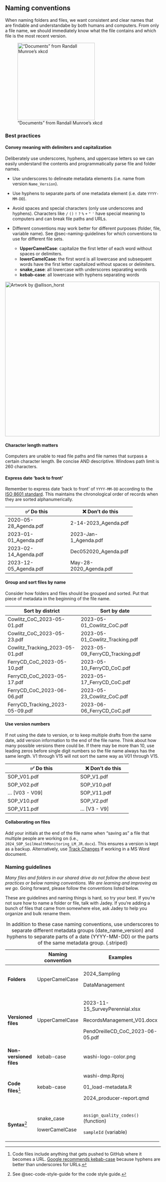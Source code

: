 ## Naming conventions {#sec-naming}

When naming folders and files, we want consistent and clear names that are findable and understandabe by both humans and computers. From only a file name, we should immediately know what the file contains and which file is the most recent version.

!["Documents" from Randall Munroe's xkcd](https://imgs.xkcd.com/comics/documents.png){width="250"}

### Best practices

#### Convey meaning with delimiters and capitalization

Deliberately use underscores, hyphens, and uppercase letters so we can easily understand the contents and programmatically parse file and folder names.

-   Use underscores to delineate metadata elements (i.e. name from version `Name_Version`).

-   Use hyphens to separate parts of one metadata element (i.e. date `YYYY-MM-DD`).

-   Avoid spaces and special characters (only use underscores and hyphens). Characters like `/` `()` `!` `?` `%` `+` `"` `'` have special meaning to computers and can break file paths and URLs.

-   Different conventions may work better for different purposes (folder, file, variable name). See @sec-naming-guidelines for which conventions to use for different file sets.

    -   **UpperCamelCase**: capitalize the first letter of each word without spaces or delimiters.
    -   **lowerCamelCase**: the first word is all lowercase and subsequent words have the first letter capitalized without spaces or delimiters.
    -   **snake_case**: all lowercase with underscores separating words
    -   **kebab-case**: all lowercase with hyphens separating words

[![Artwork by \@allison_horst](https://cdn.myportfolio.com/45214904-6a61-4e23-98d6-b140f8654a40/dbb99049-2916-4bc8-824f-1816f5c4f06d_rw_1920.png?h=f0b45a30ba31ad414562d1085cd6c172){fig-alt="Cartoon representations of common cases in coding. A snake screams \"SCREAMING_SNAKE_CASE\" into the face of a camel (wearing ear muffs) with \"camelCase\" written along its back. Vegetables on a skewer spell out \"kebab-case\" (words on a skewer). A mellow, happy looking snake has text \"snake_case\" along it." width="500"}](https://allisonhorst.com/everything-else)

#### Character length matters

Computers are unable to read file paths and file names that surpass a certain character length. Be concise AND descriptive. Windows path limit is 260 characters.

#### Express date 'back to front'

Remember to express date 'back to front' of `YYYY-MM-DD` according to the [ISO 8601 standard](https://www.iso.org/iso-8601-date-and-time-format.html). This maintains the chronological order of records when they are sorted alphanumerically.

+---------------------------------+------------------------+
| ✅ Do this                      | ❌ Don't do this       |
+=================================+========================+
| 2020-05-28_Agenda.pdf           | 2-14-2023_Agenda.pdf   |
+---------------------------------+------------------------+
| 2023-01-01_Agenda.pdf           | 2023-Jan-1_Agenda.pdf  |
+---------------------------------+------------------------+
| 2023-02-14_Agenda.pdf           | Dec052020_Agenda.pdf   |
+---------------------------------+------------------------+
| 2023-12-05_Agenda.pdf           | May-28-2020_Agenda.pdf |
+---------------------------------+------------------------+

#### Group and sort files by name

Consider how folders and files should be grouped and sorted. Put that piece of metadata in the beginning of the file name.

+---------------------------------+---------------------------------+
| Sort by district                | Sort by date                    |
+=================================+=================================+
| Cowlitz_CoC_2023-05-01.pdf      | 2023-05-01_Cowlitz_CoC.pdf      |
+---------------------------------+---------------------------------+
| Cowlitz_CoC_2023-05-23.pdf      | 2023-05-01_Cowlitz_Tracking.pdf |
+---------------------------------+---------------------------------+
| Cowlitz_Tracking_2023-05-01.pdf | 2023-05-09_FerryCD_Tracking.pdf |
+---------------------------------+---------------------------------+
| FerryCD_CoC_2023-05-10.pdf      | 2023-05-10_FerryCD_CoC.pdf      |
+---------------------------------+---------------------------------+
| FerryCD_CoC_2023-05-17.pdf      | 2023-05-17_FerryCD_CoC.pdf      |
+---------------------------------+---------------------------------+
| FerryCD_CoC_2023-06-06.pdf      | 2023-05-23_Cowlitz_CoC.pdf      |
+---------------------------------+---------------------------------+
| FerryCD_Tracking_2023-05-09.pdf | 2023-06-06_FerryCD_CoC.pdf      |
+---------------------------------+---------------------------------+

#### Use version numbers {#sec-version-numbers}

If not using the date to version, or to keep multiple drafts from the same date, add version information to the end of the file name. Think about how many possible versions there could be. If there may be more than 10, use leading zeros before single digit numbers so the file name always has the same length. V1 through V15 will not sort the same way as V01 through V15.

+---------------------------------+-----------------------+
| ✅ Do this                      | ❌ Don't do this      |
+=================================+=======================+
| SOP_V01.pdf                     | SOP_V1.pdf            |
+---------------------------------+-----------------------+
| SOP_V02.pdf                     | SOP_V10.pdf           |
+---------------------------------+-----------------------+
| ... \[V03 - V09\]               | SOP_V11.pdf           |
+---------------------------------+-----------------------+
| SOP_V10.pdf                     | SOP_V2.pdf            |
+---------------------------------+-----------------------+
| SOP_V11.pdf                     | ... \[V3 - V9\]       |
+---------------------------------+-----------------------+

#### Collaborating on files

Add your initials at the end of the file name when "saving as" a file that multiple people are working on (i.e., `2024_SOP_SoilHealthMonitoring_LM_JR.docx`). This ensures a version is kept as a backup. Alternatively, use [Track Changes](https://support.microsoft.com/en-au/office/track-changes-in-word-197ba630-0f5f-4a8e-9a77-3712475e806a) if working in a MS Word document.

### Naming guidelines {#sec-naming-guidelines}

*Many files and folders in our shared drive do not follow the above best practices or below naming conventions. We are learning and improving as we go.* Going forward, please follow the conventions listed below.

These are guidelines and naming things is hard, so try your best. If you're not sure how to name a folder or file, talk with Jadey. If you're adding a bunch of files that came from somewhere else, ask Jadey to help you organize and bulk rename them.

+---------------------------+-------------------+-------------------------------------+
|                           | Naming convention | Examples                            |
+===========================+===================+=====================================+
| **Folders**               | UpperCamelCase    | 2024_Sampling                       |
|                           |                   |                                     |
|                           |                   | DataManagement                      |
+---------------------------+-------------------+-------------------------------------+
| **Versioned files**       | UpperCamelCase    | 2023-11-15_SurveyPerennial.xlsx     |
|                           |                   |                                     |
|                           |                   | RecordsManagement_V01.docx          |
|                           |                   |                                     |
|                           |                   | PendOreilleCD_CoC_2023-06-05.pdf    |
+---------------------------+-------------------+-------------------------------------+
| **Non-versioned files**   | kebab-case        | washi-logo-color.png                |
+---------------------------+-------------------+-------------------------------------+
| **Code files**[^naming-1] | kebab-case        | washi-dmp.Rproj                     |
|                           |                   |                                     |
|                           |                   | 01_load-metadata.R                  |
|                           |                   |                                     |
|                           |                   | 2024_producer-report.qmd            |
+---------------------------+-------------------+-------------------------------------+
| **Syntax**[^naming-2]     | snake_case        | `assign_quality_codes()` (function) |
|                           |                   |                                     |
|                           | lowerCamelCase    | `sampleId` (variable)               |
+---------------------------+-------------------+-------------------------------------+

: In addition to these case naming conventions, use underscores to separate different metadata groups (date_name_version) and hyphens to separate parts of a date (YYYY-MM-DD) or the parts of the same metadata group. {.striped}

[^naming-1]: Code files include anything that gets pushed to GitHub where it becomes a URL. [Google recommends kebab-case](https://developers.google.com/search/docs/crawling-indexing/url-structure) because hyphens are better than underscores for URLs.

[^naming-2]: See @sec-code-style-guide for the code style guide.
